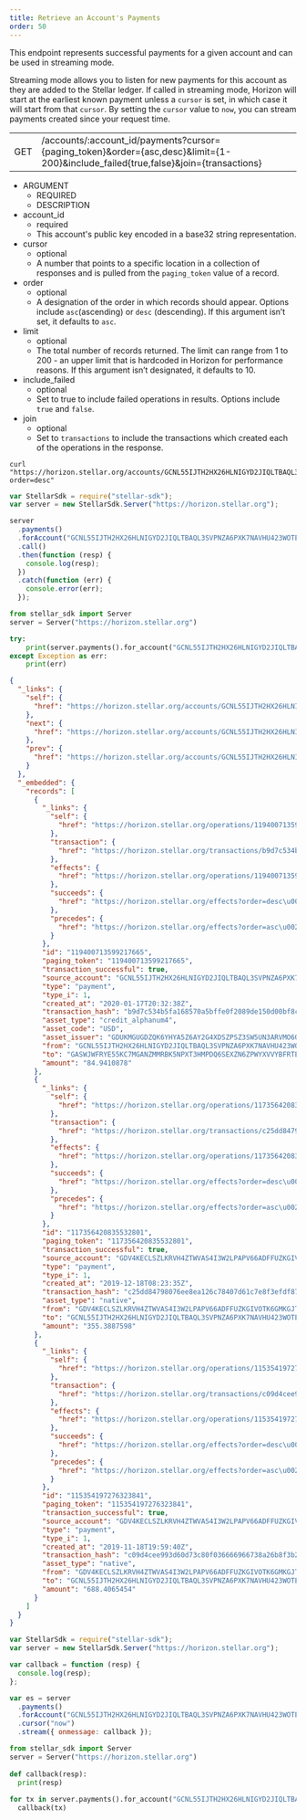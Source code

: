 ```yaml
---
title: Retrieve an Account's Payments
order: 50
---
```



This endpoint represents successful payments for a given account and can be used in streaming mode.

Streaming mode allows you to listen for new payments for this account as they are added to the Stellar ledger. If called in streaming mode, Horizon will start at the earliest known payment unless a `cursor` is set, in which case it will start from that `cursor`. By setting the `cursor` value to `now`, you can stream payments created since your request time.

<Endpoint>

|  |  |
| --- | --- |
| GET | /accounts/:account_id/payments?cursor={paging_token}&order={asc,desc}&limit={1-200}&include_failed{true,false}&join={transactions} |

</Endpoint>

<AttributeTable>

- ARGUMENT
  - REQUIRED
  - DESCRIPTION
- account_id
  - required
  - This account's public key encoded in a base32 string representation.
- cursor
  - optional
  - A number that points to a specific location in a collection of responses and is pulled from the `paging_token` value of a record.
- order
  - optional
  - A designation of the order in which records should appear. Options include `asc`(ascending) or `desc` (descending). If this argument isn’t set, it defaults to `asc`.
- limit
  - optional
  - The total number of records returned. The limit can range from 1 to 200 - an upper limit that is hardcoded in Horizon for performance reasons. If this argument isn’t designated, it defaults to 10.
- include_failed
  - optional
  - Set to true to include failed operations in results. Options include `true` and `false`.
- join
  - optional
  - Set to `transactions` to include the transactions which created each of the operations in the response.

</AttributeTable>

<CodeExample title="Example Request">

```curl
curl "https://horizon.stellar.org/accounts/GCNL55IJTH2HX26HLNIGYD2JIQLTBAQL3SVPNZA6PXK7NAVHU423WOTE/payments?order=desc"
```

```js
var StellarSdk = require("stellar-sdk");
var server = new StellarSdk.Server("https://horizon.stellar.org");

server
  .payments()
  .forAccount("GCNL55IJTH2HX26HLNIGYD2JIQLTBAQL3SVPNZA6PXK7NAVHU423WOTE")
  .call()
  .then(function (resp) {
    console.log(resp);
  })
  .catch(function (err) {
    console.error(err);
  });
```

```python
from stellar_sdk import Server
server = Server("https://horizon.stellar.org")

try:
    print(server.payments().for_account("GCNL55IJTH2HX26HLNIGYD2JIQLTBAQL3SVPNZA6PXK7NAVHU423WOTE").call())
except Exception as err:
    print(err)
```
  
</CodeExample>

<ExampleResponse title="Example Response">

```json
{
  "_links": {
    "self": {
      "href": "https://horizon.stellar.org/accounts/GCNL55IJTH2HX26HLNIGYD2JIQLTBAQL3SVPNZA6PXK7NAVHU423WOTE/payments?cursor=\u0026limit=10\u0026order=desc"
    },
    "next": {
      "href": "https://horizon.stellar.org/accounts/GCNL55IJTH2HX26HLNIGYD2JIQLTBAQL3SVPNZA6PXK7NAVHU423WOTE/payments?cursor=110694007436259329\u0026limit=10\u0026order=desc"
    },
    "prev": {
      "href": "https://horizon.stellar.org/accounts/GCNL55IJTH2HX26HLNIGYD2JIQLTBAQL3SVPNZA6PXK7NAVHU423WOTE/payments?cursor=119400713599217665\u0026limit=10\u0026order=asc"
    }
  },
  "_embedded": {
    "records": [
      {
        "_links": {
          "self": {
            "href": "https://horizon.stellar.org/operations/119400713599217665"
          },
          "transaction": {
            "href": "https://horizon.stellar.org/transactions/b9d7c534b5fa168570a5bffe0f2089de150d00bf8cbd19ec93e897c565958f3f"
          },
          "effects": {
            "href": "https://horizon.stellar.org/operations/119400713599217665/effects"
          },
          "succeeds": {
            "href": "https://horizon.stellar.org/effects?order=desc\u0026cursor=119400713599217665"
          },
          "precedes": {
            "href": "https://horizon.stellar.org/effects?order=asc\u0026cursor=119400713599217665"
          }
        },
        "id": "119400713599217665",
        "paging_token": "119400713599217665",
        "transaction_successful": true,
        "source_account": "GCNL55IJTH2HX26HLNIGYD2JIQLTBAQL3SVPNZA6PXK7NAVHU423WOTE",
        "type": "payment",
        "type_i": 1,
        "created_at": "2020-01-17T20:32:38Z",
        "transaction_hash": "b9d7c534b5fa168570a5bffe0f2089de150d00bf8cbd19ec93e897c565958f3f",
        "asset_type": "credit_alphanum4",
        "asset_code": "USD",
        "asset_issuer": "GDUKMGUGDZQK6YHYA5Z6AY2G4XDSZPSZ3SW5UN3ARVMO6QSRDWP5YLEX",
        "from": "GCNL55IJTH2HX26HLNIGYD2JIQLTBAQL3SVPNZA6PXK7NAVHU423WOTE",
        "to": "GASWJWFRYE55KC7MGANZMMRBK5NPXT3HMPDQ6SEXZN6ZPWYXVVYBFRTE",
        "amount": "84.9410878"
      },
      {
        "_links": {
          "self": {
            "href": "https://horizon.stellar.org/operations/117356420835532801"
          },
          "transaction": {
            "href": "https://horizon.stellar.org/transactions/c25dd84798076ee8ea126c78407d61c7e8f3efdf8739274f56b07a7029500b00"
          },
          "effects": {
            "href": "https://horizon.stellar.org/operations/117356420835532801/effects"
          },
          "succeeds": {
            "href": "https://horizon.stellar.org/effects?order=desc\u0026cursor=117356420835532801"
          },
          "precedes": {
            "href": "https://horizon.stellar.org/effects?order=asc\u0026cursor=117356420835532801"
          }
        },
        "id": "117356420835532801",
        "paging_token": "117356420835532801",
        "transaction_successful": true,
        "source_account": "GDV4KECLSZLKRVH4ZTWVAS4I3W2LPAPV66ADFFUZKGIVOTK6GMKGJT53",
        "type": "payment",
        "type_i": 1,
        "created_at": "2019-12-18T08:23:35Z",
        "transaction_hash": "c25dd84798076ee8ea126c78407d61c7e8f3efdf8739274f56b07a7029500b00",
        "asset_type": "native",
        "from": "GDV4KECLSZLKRVH4ZTWVAS4I3W2LPAPV66ADFFUZKGIVOTK6GMKGJT53",
        "to": "GCNL55IJTH2HX26HLNIGYD2JIQLTBAQL3SVPNZA6PXK7NAVHU423WOTE",
        "amount": "355.3887598"
      },
      {
        "_links": {
          "self": {
            "href": "https://horizon.stellar.org/operations/115354197276323841"
          },
          "transaction": {
            "href": "https://horizon.stellar.org/transactions/c09d4cee993d60d73c80f036666966738a26b8f3b25d7275b93fd995505b5e5b"
          },
          "effects": {
            "href": "https://horizon.stellar.org/operations/115354197276323841/effects"
          },
          "succeeds": {
            "href": "https://horizon.stellar.org/effects?order=desc\u0026cursor=115354197276323841"
          },
          "precedes": {
            "href": "https://horizon.stellar.org/effects?order=asc\u0026cursor=115354197276323841"
          }
        },
        "id": "115354197276323841",
        "paging_token": "115354197276323841",
        "transaction_successful": true,
        "source_account": "GDV4KECLSZLKRVH4ZTWVAS4I3W2LPAPV66ADFFUZKGIVOTK6GMKGJT53",
        "type": "payment",
        "type_i": 1,
        "created_at": "2019-11-18T19:59:40Z",
        "transaction_hash": "c09d4cee993d60d73c80f036666966738a26b8f3b25d7275b93fd995505b5e5b",
        "asset_type": "native",
        "from": "GDV4KECLSZLKRVH4ZTWVAS4I3W2LPAPV66ADFFUZKGIVOTK6GMKGJT53",
        "to": "GCNL55IJTH2HX26HLNIGYD2JIQLTBAQL3SVPNZA6PXK7NAVHU423WOTE",
        "amount": "688.4065454"
      }
    ]
  }
}
```

</ExampleResponse>

<CodeExample title="JavaScript Streaming Example">

```js
var StellarSdk = require("stellar-sdk");
var server = new StellarSdk.Server("https://horizon.stellar.org");

var callback = function (resp) {
  console.log(resp);
};

var es = server
  .payments()
  .forAccount("GCNL55IJTH2HX26HLNIGYD2JIQLTBAQL3SVPNZA6PXK7NAVHU423WOTE")
  .cursor("now")
  .stream({ onmessage: callback });
```

```python
from stellar_sdk import Server
server = Server("https://horizon.stellar.org")
  
def callback(resp):
  print(resp)
  
for tx in server.payments().for_account("GCNL55IJTH2HX26HLNIGYD2JIQLTBAQL3SVPNZA6PXK7NAVHU423WOTE").cursor("now").stream():
  callback(tx)
```

</CodeExample>
